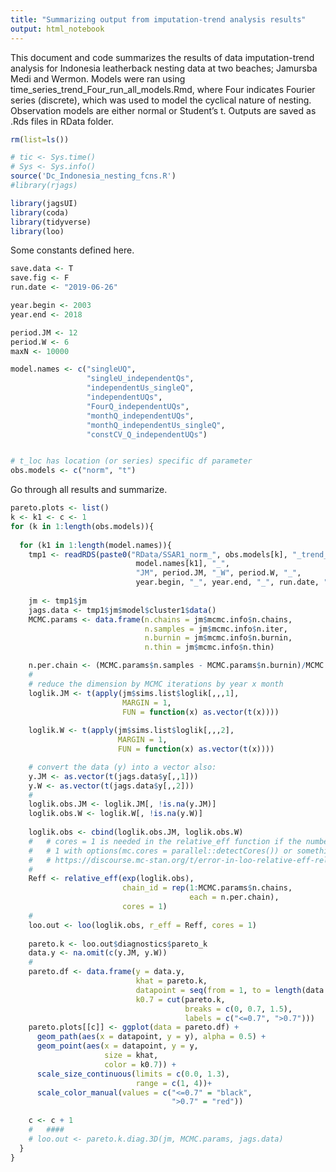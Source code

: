 ```yaml
---
title: "Summarizing output from imputation-trend analysis results"
output: html_notebook
---
```


This document and code summarizes the results of data imputation-trend analysis for Indonesia leatherback nesting data at two beaches; Jamursba Medi and Wermon. Models were ran using time_series_trend_Four_run_all_models.Rmd, where Four indicates Fourier series (discrete), which was used to model the cyclical nature of nesting. Observation models are either normal or Student's t.  Outputs are saved as .Rds files in RData folder.

```r
rm(list=ls())

# tic <- Sys.time()
# Sys <- Sys.info()
source('Dc_Indonesia_nesting_fcns.R')
#library(rjags)

library(jagsUI)
library(coda)
library(tidyverse)
library(loo)
```


Some constants defined here.
```r
save.data <- T
save.fig <- F
run.date <- "2019-06-26"

year.begin <- 2003
year.end <- 2018

period.JM <- 12
period.W <- 6
maxN <- 10000

model.names <- c("singleUQ", 
                 "singleU_independentQs",
                 "independentUs_singleQ", 
                 "independentUQs",
                 "FourQ_independentUQs", 
                 "monthQ_independentUQs",
                 "monthQ_independentUs_singleQ",
                 "constCV_Q_independentUQs")


# t_loc has location (or series) specific df parameter 
obs.models <- c("norm", "t") 

```

Go through all results and summarize.

```r
pareto.plots <- list()
k <- k1 <- c <- 1
for (k in 1:length(obs.models)){
  
  for (k1 in 1:length(model.names)){
    tmp1 <- readRDS(paste0("RData/SSAR1_norm_", obs.models[k], "_trend_Four_", 
                            model.names[k1], "_",
                            "JM", period.JM, "_W", period.W, "_",
                            year.begin, "_", year.end, "_", run.date, ".rds"))
    
    jm <- tmp1$jm
    jags.data <- tmp1$jm$model$cluster1$data()
    MCMC.params <- data.frame(n.chains = jm$mcmc.info$n.chains,
                              n.samples = jm$mcmc.info$n.iter,
                              n.burnin = jm$mcmc.info$n.burnin,
                              n.thin = jm$mcmc.info$n.thin)

    n.per.chain <- (MCMC.params$n.samples - MCMC.params$n.burnin)/MCMC.params$n.thin
    #   
    # reduce the dimension by MCMC iterations by year x month
    loglik.JM <- t(apply(jm$sims.list$loglik[,,,1], 
                         MARGIN = 1, 
                         FUN = function(x) as.vector(t(x))))
    
    loglik.W <- t(apply(jm$sims.list$loglik[,,,2],
                        MARGIN = 1,
                        FUN = function(x) as.vector(t(x))))

    # convert the data (y) into a vector also:
    y.JM <- as.vector(t(jags.data$y[,,1]))
    y.W <- as.vector(t(jags.data$y[,,2]))
    #   
    loglik.obs.JM <- loglik.JM[, !is.na(y.JM)]
    loglik.obs.W <- loglik.W[, !is.na(y.W)]
    
    loglik.obs <- cbind(loglik.obs.JM, loglik.obs.W)
    #   # cores = 1 is needed in the relative_eff function if the number of cores was set to more than
    #   # 1 with options(mc.cores = parallel::detectCores()) or something similear. See also here:
    #   # https://discourse.mc-stan.org/t/error-in-loo-relative-eff-related-to-options-mc-cores/5610/2
    #   
    Reff <- relative_eff(exp(loglik.obs),
                         chain_id = rep(1:MCMC.params$n.chains,
                                        each = n.per.chain),
                         cores = 1)
    #   
    loo.out <- loo(loglik.obs, r_eff = Reff, cores = 1)
    
    pareto.k <- loo.out$diagnostics$pareto_k
    data.y <- na.omit(c(y.JM, y.W))
    # 
    pareto.df <- data.frame(y = data.y,
                            khat = pareto.k,
                            datapoint = seq(from = 1, to = length(data.y)),
                            k0.7 = cut(pareto.k,
                                       breaks = c(0, 0.7, 1.5),
                                       labels = c("<=0.7", ">0.7")))
    pareto.plots[[c]] <- ggplot(data = pareto.df) +
      geom_path(aes(x = datapoint, y = y), alpha = 0.5) +
      geom_point(aes(x = datapoint, y = y,
                     size = khat,
                     color = k0.7)) +
      scale_size_continuous(limits = c(0.0, 1.3),
                            range = c(1, 4))+
      scale_color_manual(values = c("<=0.7" = "black",
                                    ">0.7" = "red"))
    
    c <- c + 1
    #   ####
    # loo.out <- pareto.k.diag.3D(jm, MCMC.params, jags.data)
  }
}


```


